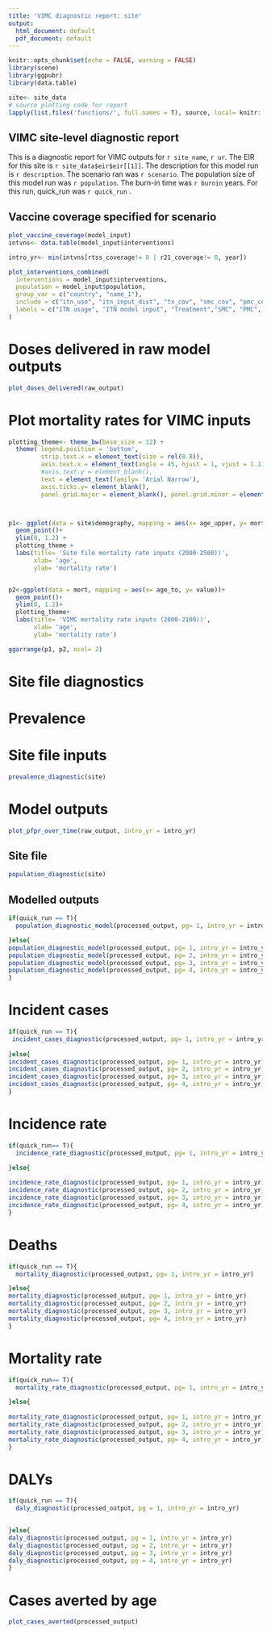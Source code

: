 ```yaml
---
title: 'VIMC diagnostic report: site'
output:
  html_document: default
  pdf_document: default
---
```


```r
knitr::opts_chunk$set(echo = FALSE, warning = FALSE)
library(scene)
library(ggpubr)
library(data.table)

site<- site_data
# source plotting code for report
lapply(list.files('functions/', full.names = T), source, local= knitr::knit_global())


```

## VIMC site-level diagnostic report

This is a diagnostic report for VIMC outputs for `r site_name`, `r ur`. The EIR for this site is `r site_data$eir$eir[[1]]`. The description for this model run is `r description`. The scenario ran was `r scenario`. The population size of this model run was `r population`. The burn-in time was `r burnin` years. For this run, quick_run was `r quick_run` .

## Vaccine coverage specified for scenario
```r

plot_vaccine_coverage(model_input)
intvns<- data.table(model_input$interventions)

intro_yr<- min(intvns[rtss_coverage!= 0 | r21_coverage!= 0, year])

plot_interventions_combined(
  interventions = model_input$interventions,
  population = model_input$population,
  group_var = c("country", "name_1"),
  include = c("itn_use", "itn_input_dist", "tx_cov", "smc_cov", "pmc_cov", "rtss_cov"),
  labels = c("ITN usage", "ITN model input", "Treatment","SMC", "PMC", "RTSS")
)


```
# Doses delivered in raw model outputs

```r
plot_doses_delivered(raw_output)


```
#   Plot mortality rates for VIMC inputs

```r

plotting_theme<- theme_bw(base_size = 12) +
  theme( legend.position = 'bottom',
         strip.text.x = element_text(size = rel(0.8)),
         axis.text.x = element_text(angle = 45, hjust = 1, vjust = 1.1), 
         #axis.text.y = element_blank(),
         text = element_text(family= 'Arial Narrow'),
         axis.ticks.y= element_blank(), 
         panel.grid.major = element_blank(), panel.grid.minor = element_blank()) 



p1<- ggplot(data = site$demography, mapping = aes(x= age_upper, y= mortality_rate))+
  geom_point()+
  ylim(0, 1.2) +
  plotting_theme +
  labs(title= 'Site file mortality rate inputs (2000-2500))',
       xlab= 'age',
       ylab= 'mortality rate')


p2<-ggplot(data = mort, mapping = aes(x= age_to, y= value))+
  geom_point()+
  ylim(0, 1.2)+
  plotting_theme+
  labs(title= 'VIMC mortality rate inputs (2000-2100))',
       xlab= 'age',
       ylab= 'mortality rate')

ggarrange(p1, p2, ncol= 2)

```
# Site file diagnostics
# Prevalence 
# Site file inputs
```r

prevalence_diagnostic(site)


```
# Model outputs
```r
plot_pfpr_over_time(raw_output, intro_yr = intro_yr)
```

## Site file
```r

population_diagnostic(site)


```

## Modelled outputs

```r

if(quick_run == T){
  population_diagnostic_model(processed_output, pg= 1, intro_yr = intro_yr)

}else{
population_diagnostic_model(processed_output, pg= 1, intro_yr = intro_yr)
population_diagnostic_model(processed_output, pg= 2, intro_yr = intro_yr)
population_diagnostic_model(processed_output, pg= 3, intro_yr = intro_yr)
population_diagnostic_model(processed_output, pg= 4, intro_yr = intro_yr)
}

```

# Incident cases
```r

if(quick_run == T){
 incident_cases_diagnostic(processed_output, pg= 1, intro_yr = intro_yr)
 
}else{
incident_cases_diagnostic(processed_output, pg= 1, intro_yr = intro_yr)
incident_cases_diagnostic(processed_output, pg= 2, intro_yr = intro_yr)
incident_cases_diagnostic(processed_output, pg= 3, intro_yr = intro_yr)
incident_cases_diagnostic(processed_output, pg= 4, intro_yr = intro_yr)
}

```

#   Incidence rate 
```r
if(quick_run== T){
  incidence_rate_diagnostic(processed_output, pg= 1, intro_yr = intro_yr)

}else{
  
incidence_rate_diagnostic(processed_output, pg= 1, intro_yr = intro_yr)
incidence_rate_diagnostic(processed_output, pg= 2, intro_yr = intro_yr)
incidence_rate_diagnostic(processed_output, pg= 3, intro_yr = intro_yr)
incidence_rate_diagnostic(processed_output, pg= 4, intro_yr = intro_yr)
}
```

# Deaths

```r

if(quick_run == T){
  mortality_diagnostic(processed_output, pg= 1, intro_yr = intro_yr)

}else{
mortality_diagnostic(processed_output, pg= 1, intro_yr = intro_yr)
mortality_diagnostic(processed_output, pg= 2, intro_yr = intro_yr)
mortality_diagnostic(processed_output, pg= 3, intro_yr = intro_yr)
mortality_diagnostic(processed_output, pg= 4, intro_yr = intro_yr)
}
```

# Mortality rate 
```r

if(quick_run== T){
  mortality_rate_diagnostic(processed_output, pg= 1, intro_yr = intro_yr)

}else{
  
mortality_rate_diagnostic(processed_output, pg= 1, intro_yr = intro_yr)
mortality_rate_diagnostic(processed_output, pg= 2, intro_yr = intro_yr)
mortality_rate_diagnostic(processed_output, pg= 3, intro_yr = intro_yr)
mortality_rate_diagnostic(processed_output, pg= 4, intro_yr = intro_yr)
}
```

# DALYs
```r

if(quick_run == T){
  daly_diagnostic(processed_output, pg = 1, intro_yr = intro_yr)

  
}else{
daly_diagnostic(processed_output, pg = 1, intro_yr = intro_yr)
daly_diagnostic(processed_output, pg = 2, intro_yr = intro_yr)
daly_diagnostic(processed_output, pg = 3, intro_yr = intro_yr)
daly_diagnostic(processed_output, pg = 4, intro_yr = intro_yr)
}
```


# Cases averted by age

```r
plot_cases_averted(processed_output)

```

